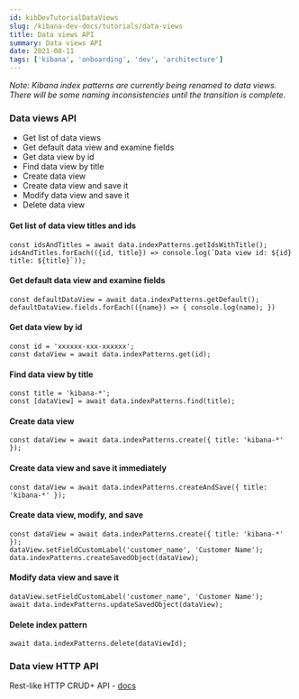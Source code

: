 ```yaml
---
id: kibDevTutorialDataViews
slug: /kibana-dev-docs/tutorials/data-views
title: Data views API
summary: Data views API
date: 2021-08-11
tags: ['kibana', 'onboarding', 'dev', 'architecture']
---
```


*Note: Kibana index patterns are currently being renamed to data views. There will be some naming inconsistencies until the transition is complete.*

### Data views API

- Get list of data views
- Get default data view and examine fields
- Get data view by id
- Find data view by title
- Create data view
- Create data view and save it
- Modify data view and save it
- Delete data view

#### Get list of data view titles and ids

```
const idsAndTitles = await data.indexPatterns.getIdsWithTitle();
idsAndTitles.forEach(({id, title}) => console.log(`Data view id: ${id} title: ${title}`));
```

#### Get default data view and examine fields

```
const defaultDataView = await data.indexPatterns.getDefault();
defaultDataView.fields.forEach(({name}) => { console.log(name); })
```

#### Get data view by id

```
const id = 'xxxxxx-xxx-xxxxxx';
const dataView = await data.indexPatterns.get(id);
```

#### Find data view by title

```
const title = 'kibana-*';
const [dataView] = await data.indexPatterns.find(title);
```

#### Create data view

```
const dataView = await data.indexPatterns.create({ title: 'kibana-*' });
```

#### Create data view and save it immediately

```
const dataView = await data.indexPatterns.createAndSave({ title: 'kibana-*' });
```

#### Create data view, modify, and save

```
const dataView = await data.indexPatterns.create({ title: 'kibana-*' });
dataView.setFieldCustomLabel('customer_name', 'Customer Name');
data.indexPatterns.createSavedObject(dataView);
```

#### Modify data view and save it

```
dataView.setFieldCustomLabel('customer_name', 'Customer Name');
await data.indexPatterns.updateSavedObject(dataView);
```

#### Delete index pattern

```
await data.indexPatterns.delete(dataViewId);
```

### Data view HTTP API

Rest-like HTTP CRUD+ API - [docs](https://www.elastic.co/guide/en/kibana/master/index-patterns-api.html)
